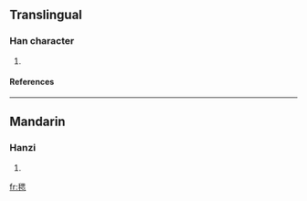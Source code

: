 ==Translingual==
===Han character===
{{Han char|rn=82|rad=毛|as=09|sn=13|four=2671<sub>3</sub>|canj=竹山田心 (HUWP)}}
# {{defn|Han|sort=毛09}}
====References====
{{Han ref|kx=0594.370|dkj=16895|dj=0986.300|hdz=32002.010|uh=6BF8|ud=27640|bh=DE42|bd=56898}}

----
==Mandarin==
===Hanzi===
{{cmn-hanzi|pin=[[sūi]] (sui1)|wg=sui<sup>1</sup>}}
# {{defn|Mandarin}}

[[fr:毸]]